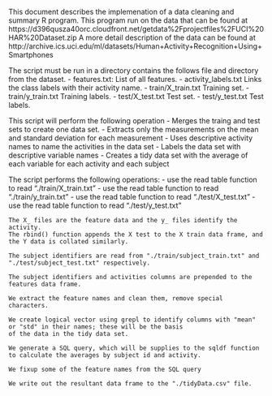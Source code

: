 
This document describes the implemenation of a data cleaning and summary R program. 
This program run on the data that can be found at https://d396qusza40orc.cloudfront.net/getdata%2Fprojectfiles%2FUCI%20HAR%20Dataset.zip 
A more detail description of the data can be found at http://archive.ics.uci.edu/ml/datasets/Human+Activity+Recognition+Using+Smartphones 


The script must be run in a directory contains the follows file and directory from the dataset.
     - features.txt: List of all features.
     - activity_labels.txt Links the class labels with their activity name.
     - train/X_train.txt Training set.
     - train/y_train.txt Training labels.
     - test/X_test.txt Test set.
     - test/y_test.txt Test labels.



This script will perform the following operation
 - Merges the traing and test sets to create one data set.
 - Extracts only the measurements on the mean and standard deviation for each measurement 
 - Uses descriptive activity names to name the activities in the data set
 - Labels the data set with descriptive variable names
 - Creates a tidy data set with the average of each variable for each activity and each subject


The script performs the following operations:
    - use the read table function to read "./train/X_train.txt" 
    - use the read table function to read "./train/y_train.txt" 
    - use the read table function to read "./test/X_test.txt" 
    - use the read table function to read "./test/y_test.txt" 

    The X_ files are the feature data and the y_ files identify the activity.
    The rbind() function appends the X test to the X train data frame, and the Y data is collated similarly. 

    The subject identifiers are read from "./train/subject_train.txt" and "./test/subject_test.txt" respectively. 

    The subject identifiers and activities columns are prepended to the features data frame.

    We extract the feature names and clean them, remove special characters. 

    We create logical vector using grepl to identify columns with "mean" or "std" in their names; these will be the basis
    of the data in the tidy data set. 

    We generate a SQL query, which will be supplies to the sqldf function to calculate the averages by subject id and activity.

    We fixup some of the feature names from the SQL query

    We write out the resultant data frame to the "./tidyData.csv" file.
